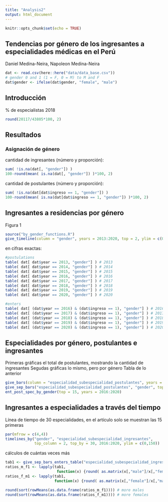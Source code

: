 ```yaml
---
title: "Analysis2"
output: html_document
---
```


```r
knitr::opts_chunk$set(echo = TRUE)
```

## Tendencias por género de los ingresantes a especialidades médicas en el Perú

Daniel Medina-Neira, Napoleon Medina-Neira

```r
dat <- read.csv(here::here("data/data_base.csv"))
# gender 0 and 1 (1 = F, 0 = M) to M and F
dat$gender <- ifelse(dat$gender, "female", "male")
```

## Introducción

\% de especialistas 2018

```r
round(20117/43805*100, 2)
```

## Resultados

### Asignación de género

cantidad de ingresantes (número y proporción):

```r
sum( !is.na(dat[, "gender"]) )
100-round(mean( is.na(dat[, "gender"]) )*100, 2)
```

cantidad de postulantes (número y proporción):

```r
sum( !is.na(dat[dat$ingreso == 1, "gender"]) )
100-round(mean( is.na(dat[dat$ingreso == 1, "gender"]) )*100, 2)
```

## Ingresantes a residencias por género

Figura 1

```r
source("by_gender_functions.R")
give_timeline(column = "gender", years = 2013:2020, top = 2, ylim = c(0,3500))
```

en cifras exactas:

```r
#postulations
table( dat[ dat$year == 2013, "gender"] ) # 2013
table( dat[ dat$year == 2014, "gender"] ) # 2014
table( dat[ dat$year == 2015, "gender"] ) # 2015
table( dat[ dat$year == 2016, "gender"] ) # 2016
table( dat[ dat$year == 2017, "gender"] ) # 2017
table( dat[ dat$year == 2018, "gender"] ) # 2018
table( dat[ dat$year == 2019, "gender"] ) # 2019
table( dat[ dat$year == 2020, "gender"] ) # 2020

#enters
table( dat[ (dat$year == 2016) & (dat$ingreso == 1), "gender"] ) # 2016
table( dat[ (dat$year == 2017) & (dat$ingreso == 1), "gender"] ) # 2017
table( dat[ (dat$year == 2018) & (dat$ingreso == 1), "gender"] ) # 2018
table( dat[ (dat$year == 2019) & (dat$ingreso == 1), "gender"] ) # 2019
table( dat[ (dat$year == 2020) & (dat$ingreso == 1), "gender"] ) # 2020
```

## Especialidades por género, postulantes e ingresantes

Primeras gráficas el total de postulantes, mostrando la cantidad de ingresantes
Segudas gráficas lo mismo, pero por género
Tabla de lo anterior

```r
give_bars(column = "especialidad_subespecialidad_postulantes", years = 2013:2020)
give_sep_bars("especialidad_subespecialidad_postulantes", "gender", top = 20, years = 2016:2020, adj = 10)
ent_post_spec_by_gender(top = 15, years = 2016:2020)
```

## Ingresantes a especialidades a través del tiempo

Línea de tiempo de 30 especialidades, en el artículo solo se muestran las 15 primeras

```r
par(mfrow = c(4,4))
timelines_by("gender", "especialidad_subespecialidad_ingresantes",
             top_column = 2, top_by = 30, 2016:2020, ylim = c(0,150))

```

cálculos de cuántas veces más

```r
tab1 <- give_sep_bars_enters_table("especialidad_subespecialidad_ingresantes", "gender", top = 30, years = 2016:2020)
ratios_m_f1 <- lapply(tab1,
                       function(x) {round( as.matrix(x[,"male"]/x[,"female"]), 2 )} )
ratios_f_m1 <- lapply(tab1,
                      function(x) {round( as.matrix(x[,"female"]/x[,"male"]), 2 )} )

round(sort(rowMeans(as.data.frame(ratios_m_f1)))) # more males
round(sort(rowMeans(as.data.frame(ratios_f_m1)))) # more females

```

